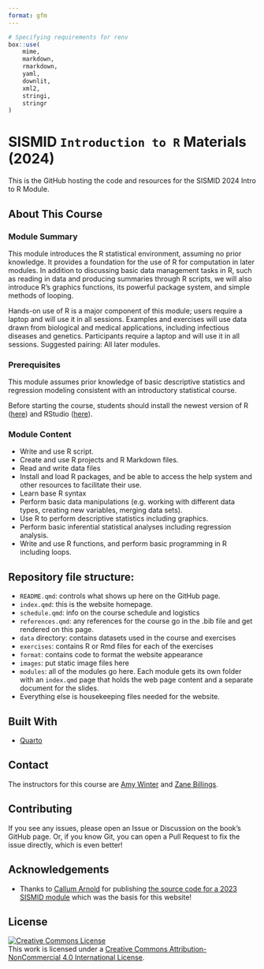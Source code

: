 ```yaml
---
format: gfm
---
```


```r
# Specifying requirements for renv
box::use(
	mime,
	markdown,
	rmarkdown,
	yaml,
	downlit,
	xml2,
	stringi,
	stringr
)
```


<!-- DO NOT EDIT THIS FILE! Edit README.qmd instead! -->

# SISMID `Introduction to R` Materials (2024)

This is the GitHub hosting the code and resources for the SISMID 2024 Intro
to R Module.

## About This Course

### Module Summary
This module introduces the R statistical environment, assuming no prior
knowledge. It provides a foundation for the use of R for computation in later
modules. In addition to discussing basic data management tasks in R, such as
reading in data and producing summaries through R scripts, we will also
introduce R’s graphics functions, its powerful package system, and simple
methods of looping.

Hands-on use of R is a major component of this module; users require a laptop
and will use it in all sessions. Examples and exercises will use data drawn from
biological and medical applications, including infectious diseases and genetics.
Participants require a laptop and will use it in all sessions. Suggested
pairing: All later modules.

### Prerequisites
This module assumes prior knowledge of basic descriptive statistics and regression modeling consistent with an introductory statistical course.

Before starting the course, students should install the newest version of
R ([here](https://cran.r-project.org/)) and RStudio
([here](https://posit.co/download/rstudio-desktop/)).

### Module Content

* Write and use R script.
* Create and use R projects and R Markdown files.
* Read and write data files
* Install and load R packages, and be able to access the help system and other
resources to facilitate their use.
* Learn base R syntax
* Perform basic data manipulations (e.g. working with different data types,
creating new variables, merging data sets).
* Use R to perform descriptive statistics including graphics.
* Perform basic inferential statistical analyses including regression analysis.
* Write and use R functions, and perform basic programming in R including loops.

## Repository file structure:

* `README.qmd`: controls what shows up here on the GitHub page.
* `index.qmd`: this is the website homepage.
* `schedule.qmd`: info on the course schedule and logistics
* `references.qmd`: any references for the course go in the .bib file and
get rendered on this page.
* `data` directory: contains datasets used in the course and exercises
* `exercises`: contains R or Rmd files for each of the exercises
* `format`: contains code to format the website appearance
* `images`: put static image files here
* `modules`: all of the modules go here. Each module gets its own folder with
an `index.qmd` page that holds the web page content and a separate document
for the slides.
* Everything else is housekeeping files needed for the website.

## Built With

- [Quarto](https://quarto.org)

## Contact

The instructors for this course are
[Amy Winter](https://publichealth.uga.edu/faculty-member/amy-k-winter/)
and
[Zane Billings](https://wzbillings.com/).

## Contributing

If you see any issues, please open an Issue or Discussion on the book's GitHub
page. Or, if you know Git, you can open a Pull Request to fix the issue
directly, which is even better!

## Acknowledgements

* Thanks to [Callum Arnold](https://callumarnold.com/) for publishing [the source code for a 2023 SISMID module](https://github.com/arnold-c/SISMID-Module-02_2023/tree/main) which was the basis for this website!

## License

<a rel="license" href="http://creativecommons.org/licenses/by-nc/4.0/"><img alt="Creative Commons License" style="border-width:0" src="https://i.creativecommons.org/l/by-nc/4.0/88x31.png" /></a><br />This work is licensed under a <a rel="license" href="http://creativecommons.org/licenses/by-nc/4.0/">Creative Commons Attribution-NonCommercial 4.0 International License</a>.
